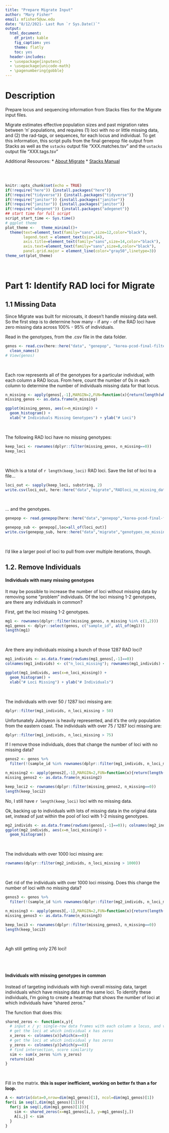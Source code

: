 ```yaml
---
title: "Prepare Migrate Input"
author: "Mary Fisher"
email: mfisher5@uw.edu
date: "8/12/2021- Last Run `r Sys.Date()`"
output:
  html_document:
    df_print: kable
    fig_caption: yes
    theme: flatly
    toc: yes
  header-includes:
  - \usepackage{inputenc}
  - \usepackage{unicode-math}
  - \pagenumbering{gobble}
---
```


# Description 

Prepare locus and sequencing information from Stacks files for the Migrate input files. 

Migrate estimates effective population sizes and past migration rates between 'n' populations, and requires (1) loci with no or little missing data, and (2) the rad-tags, or sequences, for each locus and individual. To get this information, this script pulls from the final genepop file output from Stacks as well as the `sstacks` output file "XXX.matches.tsv" and the `ustacks` output file "XXX.tags.tsv"


Additional Resources: 
* [About Migrate](https://peterbeerli.com/migrate-html5/about.html)
* [Stacks Manual](https://catchenlab.life.illinois.edu/stacks/manual/#ufiles)

<br>
<br>

```r
knitr::opts_chunk$set(echo = TRUE)
if(!require("here")) {install.packages("here")}
if(!require("tidyverse")) {install.packages("tidyverse")}
if(!require("janitor")) {install.packages("janitor")}
if(!require("janitor")) {install.packages("janitor")}
if(!require("adegenet")) {install.packages("adegenet")}
## start time for full script
script_start_time <- Sys.time()
# ggplot theme
plot_theme <-   theme_minimal()+
  theme(text=element_text(family="sans",size=12,color="black"),
        legend.text = element_text(size=14),
        axis.title=element_text(family="sans",size=14,color="black"),
        axis.text=element_text(family="sans",size=8,color="black"),
        panel.grid.major = element_line(color="gray50",linetype=3))
theme_set(plot_theme)
```

<br>

# Part 1: Identify RAD loci for Migrate

## 1.1 Missing Data

Since Migrate was built for microsats, it doesn't handle missing data well. So the first step is to determine how many - if any - of the RAD loci have zero missing data across 100% - 95% of individuals. 

Read in the genotypes, from the .csv file in the data folder.
```r
genos <- read.csv(here::here("data", "genepop", "korea-pcod-final-filtered-migrants-removed-genotypes.csv")) %>%
  clean_names()
# View(genos)
```
<br>

Each row represents all of the genotypes for a particular individual, with each column a RAD locus. From here, count the number of 0s in each column to determine the number of individuals missing data for that locus. 

```r
n_missing <- apply(genos[,-1],MARGIN=2,FUN=function(x){return(length(which(x==0)))})
missing_genos <- as.data.frame(n_missing)
```
```r
ggplot(missing_genos, aes(x=n_missing)) + 
  geom_histogram() + 
  xlab("# Individuals Missing Genotypes") + ylab("# Loci")
```
<br>

The following RAD loci have no missing genotypes:

```r
keep_loci <- rownames(dplyr::filter(missing_genos, n_missing==0))
keep_loci
```
<br>

Which is a total of `r length(keep_loci)` RAD loci. Save the list of loci to a file...
```r
loci_out <- sapply(keep_loci, substring, 2)
write.csv(loci_out, here::here("data","migrate","RADloci_no_missing_data.csv"),row.names=FALSE)
```
<br>

... and the genotypes. 
```r
genepop <- read.genepop(here::here("data","genepop","korea-pcod-final-filtered-migrants-removed.gen"))
```
```r
genepop_sub <- genepop[,loc=all_of(loci_out)]
write.csv(genepop_sub, here::here("data","migrate","genotypes_no_missing_data.gen"))
```
<br>



I'd like a larger pool of loci to pull from over multiple iterations, though.


## 1.2. Remove Individuals

#### **Individuals with many missing genotypes**

It may be possible to increase the number of loci without missing data by removing some "problem" individuals. Of the loci missing 1-2 genotypes, are there any individuals in common?

First, get the loci missing 1-2 genotypes.

```r
mg1 <- rownames(dplyr::filter(missing_genos, n_missing %in% c(1,2)))
mg1_genos <- dplyr::select(genos, c("sample_id", all_of(mg1)))
length(mg1)
```
<br>

Are there any individuals missing a bunch of those 1287 RAD loci?
```r
mg1_individs <- as.data.frame(rowSums(mg1_genos[,-1]==0)) 
colnames(mg1_individs) <- c("n_loci_missing"); rownames(mg1_individs) <- mg1_genos[,1]
```
```r
ggplot(mg1_individs, aes(x=n_loci_missing)) +
  geom_histogram() +
  xlab("# Loci Missing") + ylab("# Individuals")
```
<br>

The individuals with over 50 / 1287 loci missing are:
```r
dplyr::filter(mg1_individs, n_loci_missing > 50)
```

Unfortunately Jukbyeon is heavily represented, and it's the only population from the eastern coast. The individuals with over 75 / 1287 loci missing are:
```r
dplyr::filter(mg1_individs, n_loci_missing > 75)
```

If I remove those individuals, does that change the number of loci with no missing data?
```r
genos2 <- genos %>%
  filter(!(sample_id %in% rownames(dplyr::filter(mg1_individs, n_loci_missing > 75))))

n_missing2 <- apply(genos2[,-1],MARGIN=2,FUN=function(x){return(length(which(x==0)))})
missing_genos2 <- as.data.frame(n_missing2)

keep_loci2 <- rownames(dplyr::filter(missing_genos2, n_missing==0))
length(keep_loci2)
```

No, I still have `r length(keep_loci)` loci with no missing data.

Ok, backing up to individuals with lots of missing data in the original data set, instead of just within the pool of loci with 1-2 missing genotypes. 

```r
mg2_individs <- as.data.frame(rowSums(genos[,-1]==0)); colnames(mg2_individs) <- c("n_loci_missing"); rownames(mg2_individs) <- genos[,1]
ggplot(mg2_individs, aes(x=n_loci_missing)) +
  geom_histogram()
```
<br>

The individuals with over 1000 loci missing are:
```r
rownames(dplyr::filter(mg2_individs, n_loci_missing > 1000))
```
<br>

Get rid of the individuals with over 1000 loci missing. Does this change the number of loci with no missing data?

```r
genos3 <- genos %>%
  filter(!(sample_id %in% rownames(dplyr::filter(mg2_individs, n_loci_missing > 1000))))

n_missing3 <- apply(genos3[,-1],MARGIN=2,FUN=function(x){return(length(which(x==0)))})
missing_genos3 <- as.data.frame(n_missing3)

keep_loci3 <- rownames(dplyr::filter(missing_genos3, n_missing==0))
length(keep_loci3)
```
<br>

Agh still getting only 276 loci!

<br>
<br>


#### **Individuals with missing genotypes in common**

Instead of targeting individuals with high overall missing data, target individuals which have missing data at the same loci. To identify these individuals, I'm going to create a heatmap that shows the number of loci at which individuals have "shared zeros."

The function that does this:
```r
shared_zeros <- function(x,y){
  # input x / y: single-row data frames with each column a locus, and values the genotypes
  # get the loci at which individual x has zeros
  x_zeros <- colnames(x)[which(x==0)]
  # get the loci at which individual y has zeros
  y_zeros <- colnames(y)[which(y==0)]
  # find intersection, score similarity 
  sim <- sum(x_zeros %in% y_zeros)
  return(sim)
}
```
<br>

Fill in the matrix. **this is super inefficient, working on better fx than a for loop.**
```r
A <- matrix(data=0,nrow=dim(mg1_genos)[1], ncol=dim(mg1_genos)[1])
for(i in seq(1,dim(mg1_genos)[1])){
  for(j in seq(1,dim(mg1_genos)[1])){
    sim <- shared_zeros(x=mg1_genos[i,], y=mg1_genos[j,])
    A[i,j] <- sim
  }
}
```













